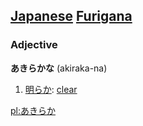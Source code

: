 == [[Japanese]] [[Furigana]] ==
===Adjective===
'''あきらかな''' (akiraka-na)

# [[明らか]]: [[clear]]

[[pl:あきらか]]